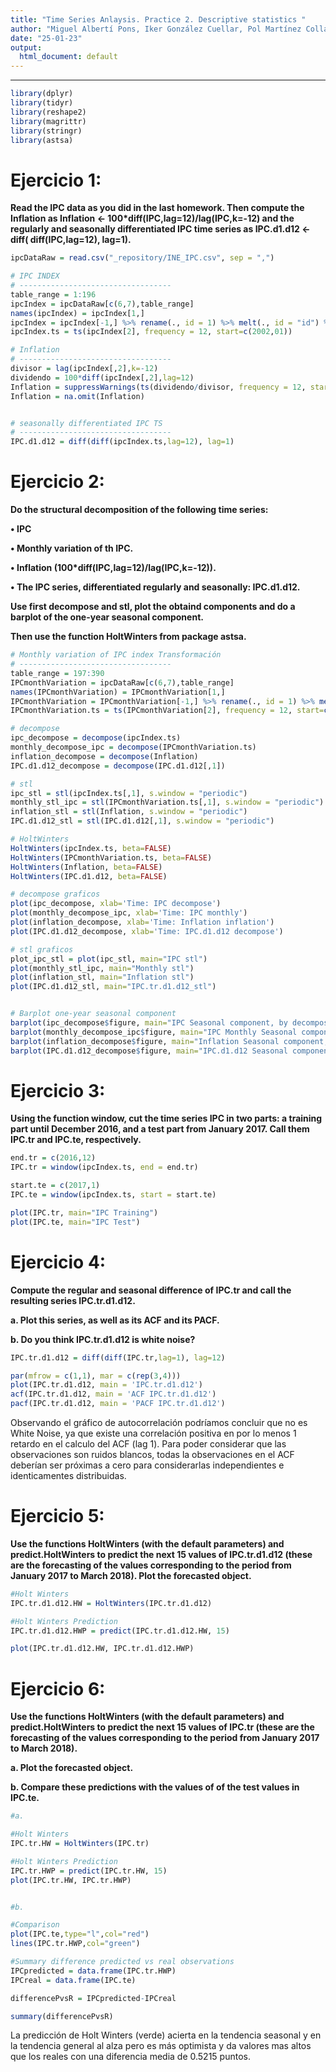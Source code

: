 ```yaml
---
title: "Time Series Anlaysis. Practice 2. Descriptive statistics "
author: "Miguel Albertí Pons, Iker González Cuellar, Pol Martínez Collado"
date: "25-01-23"
output:
  html_document: default
---
```


```{=html}
<style type="text/css">
.main-container {
  max-width: 1200px;
  margin-left: auto;
  margin-right: auto;
}
</style>
```

------------------------------------------------------------------------

```r
library(dplyr)
library(tidyr)
library(reshape2)
library(magrittr)
library(stringr)
library(astsa)
```

# **Ejercicio 1:**

**Read the IPC data as you did in the last homework. Then compute the Inflation as Inflation \<- 100\*diff(IPC,lag=12)/lag(IPC,k=-12) and the regularly and seasonally differentiated IPC time series as IPC.d1.d12 \<- diff( diff(IPC,lag=12), lag=1).**

```r
ipcDataRaw = read.csv("_repository/INE_IPC.csv", sep = ",")

# IPC INDEX
# ----------------------------------
table_range = 1:196
ipcIndex = ipcDataRaw[c(6,7),table_range]
names(ipcIndex) = ipcIndex[1,]
ipcIndex = ipcIndex[-1,] %>% rename(., id = 1) %>% melt(., id = "id") %>% rename(., date = 2, index = 3) %>% .[,2:3] %>% arrange(., desc(date)) %>% transform(., index = as.double(index), date = as.Date(date))
ipcIndex.ts = ts(ipcIndex[2], frequency = 12, start=c(2002,01))

# Inflation
# ----------------------------------
divisor = lag(ipcIndex[,2],k=-12)
dividendo = 100*diff(ipcIndex[,2],lag=12)
Inflation = suppressWarnings(ts(dividendo/divisor, frequency = 12, start=c(2002,01)))
Inflation = na.omit(Inflation)


# seasonally differentiated IPC TS
# ----------------------------------
IPC.d1.d12 = diff(diff(ipcIndex.ts,lag=12), lag=1)
```

# **Ejercicio 2:**

**Do the structural decomposition of the following time series:**

**• IPC**

**• Monthly variation of th IPC.**

**• Inflation (100\*diff(IPC,lag=12)/lag(IPC,k=-12)).**

**• The IPC series, differentiated regularly and seasonally: IPC.d1.d12.**

**Use first decompose and stl, plot the obtaind components and do a barplot of the one-year seasonal component.**

**Then use the function HoltWinters from package astsa.**

```r
# Monthly variation of IPC index Transformación
# ----------------------------------
table_range = 197:390
IPCmonthVariation = ipcDataRaw[c(6,7),table_range]
names(IPCmonthVariation) = IPCmonthVariation[1,]
IPCmonthVariation = IPCmonthVariation[-1,] %>% rename(., id = 1) %>% melt(., id = "id") %>% rename(., date = 2, index = 3) %>% .[,2:3]  %>% arrange(., desc(date)) %>% transform(., index = as.double(index), date = as.Date(date))
IPCmonthVariation.ts = ts(IPCmonthVariation[2], frequency = 12, start=c(2002,01))

```

```r
# decompose
ipc_decompose = decompose(ipcIndex.ts)
monthly_decompose_ipc = decompose(IPCmonthVariation.ts)
inflation_decompose = decompose(Inflation)
IPC.d1.d12_decompose = decompose(IPC.d1.d12[,1])

# stl
ipc_stl = stl(ipcIndex.ts[,1], s.window = "periodic")
monthly_stl_ipc = stl(IPCmonthVariation.ts[,1], s.window = "periodic")
inflation_stl = stl(Inflation, s.window = "periodic")
IPC.d1.d12_stl = stl(IPC.d1.d12[,1], s.window = "periodic")

# HoltWinters
HoltWinters(ipcIndex.ts, beta=FALSE)
HoltWinters(IPCmonthVariation.ts, beta=FALSE)
HoltWinters(Inflation, beta=FALSE)
HoltWinters(IPC.d1.d12, beta=FALSE)

# decompose graficos
plot(ipc_decompose, xlab='Time: IPC decompose')
plot(monthly_decompose_ipc, xlab='Time: IPC monthly')
plot(inflation_decompose, xlab='Time: Inflation inflation')
plot(IPC.d1.d12_decompose, xlab='Time: IPC.d1.d12 decompose')

# stl graficos
plot_ipc_stl = plot(ipc_stl, main="IPC stl")
plot(monthly_stl_ipc, main="Monthly stl")
plot(inflation_stl, main="Inflation stl")
plot(IPC.d1.d12_stl, main="IPC.tr.d1.d12_stl")


# Barplot one-year seasonal component
barplot(ipc_decompose$figure, main="IPC Seasonal component, by decompose")
barplot(monthly_decompose_ipc$figure, main="IPC Monthly Seasonal component, by decompose")
barplot(inflation_decompose$figure, main="Inflation Seasonal component, by decompose")
barplot(IPC.d1.d12_decompose$figure, main="IPC.d1.d12 Seasonal component, by decompose")

```

# **Ejercicio 3:**

**Using the function window, cut the time series IPC in two parts: a training part until December 2016, and a test part from January 2017. Call them IPC.tr and IPC.te, respectively.**

```r

end.tr = c(2016,12)
IPC.tr = window(ipcIndex.ts, end = end.tr)

start.te = c(2017,1)
IPC.te = window(ipcIndex.ts, start = start.te)

plot(IPC.tr, main="IPC Training")
plot(IPC.te, main="IPC Test")
```

# **Ejercicio 4:**

**Compute the regular and seasonal difference of IPC.tr and call the resulting series IPC.tr.d1.d12.**

**a. Plot this series, as well as its ACF and its PACF.**

**b. Do you think IPC.tr.d1.d12 is white noise?**

```r
IPC.tr.d1.d12 = diff(diff(IPC.tr,lag=1), lag=12)

par(mfrow = c(1,1), mar = c(rep(3,4)))
plot(IPC.tr.d1.d12, main = 'IPC.tr.d1.d12')
acf(IPC.tr.d1.d12, main = 'ACF IPC.tr.d1.d12')
pacf(IPC.tr.d1.d12, main = 'PACF IPC.tr.d1.d12')
```

Observando el gráfico de autocorrelación podríamos concluir que no es White Noise, ya que existe una correlación positiva en por lo menos 1 retardo en el calculo del ACF (lag 1). Para poder considerar que las observaciones son ruidos blancos, todas la observaciones en el ACF deberían ser próximas a cero para considerarlas independientes e identicamentes distribuidas.

# **Ejercicio 5:**

**Use the functions HoltWinters (with the default parameters) and predict.HoltWinters to predict the next 15 values of IPC.tr.d1.d12 (these are the forecasting of the values corresponding to the period from January 2017 to March 2018). Plot the forecasted object.**

```r
#Holt Winters
IPC.tr.d1.d12.HW = HoltWinters(IPC.tr.d1.d12)

#Holt Winters Prediction
IPC.tr.d1.d12.HWP = predict(IPC.tr.d1.d12.HW, 15)

plot(IPC.tr.d1.d12.HW, IPC.tr.d1.d12.HWP)
```

# **Ejercicio 6:**

**Use the functions HoltWinters (with the default parameters) and predict.HoltWinters to predict the next 15 values of IPC.tr (these are the forecasting of the values corresponding to the period from January 2017 to March 2018).**

**a. Plot the forecasted object.**

**b. Compare these predictions with the values of of the test values in IPC.te.**

```r
#a.

#Holt Winters
IPC.tr.HW = HoltWinters(IPC.tr)

#Holt Winters Prediction
IPC.tr.HWP = predict(IPC.tr.HW, 15)
plot(IPC.tr.HW, IPC.tr.HWP)


#b.

#Comparison
plot(IPC.te,type="l",col="red")
lines(IPC.tr.HWP,col="green")
```

```r
#Summary difference predicted vs real observations
IPCpredicted = data.frame(IPC.tr.HWP)
IPCreal = data.frame(IPC.te)

differencePvsR = IPCpredicted-IPCreal

summary(differencePvsR)
```

La predicción de Holt Winters (verde) acierta en la tendencia seasonal y en la tendencia general al alza pero es más optimista y da valores mas altos que los reales con una diferencia media de 0.5215 puntos.
